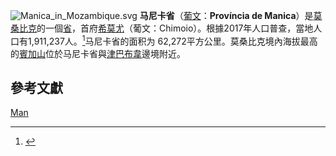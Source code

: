 [[File:Manica_in_Mozambique.svg|thumb]]
'''马尼卡省'''（[[葡文|葡文]]：'''Província de Manica'''）是[[莫桑比克|莫桑比克]]的一個[[省|省]]，首府[[希莫尤|希莫尤]]（葡文：Chimoio）。根據2017年人口普查，當地人口有1,911,237人。<ref name=ref01>{{Cite web |url=http://www.ine.gov.mz/operacoes-estatisticas/censos/censo-2007/censo-2017/resultados-preliminares-iv-rgph-2017 |title=Resultados Preliminares IV RGPH 2017 |language= |accessdate=2018-01-15 |archive-date=2018-01-12 |archive-url=https://web.archive.org/web/20180112141044/http://www.ine.gov.mz/operacoes-estatisticas/censos/censo-2007/censo-2017/resultados-preliminares-iv-rgph-2017 |dead-url=no }}</ref>马尼卡省的面积为 62,272平方公里。莫桑比克境內海拔最高的[[賓加山|賓加山]]位於马尼卡省與[[津巴布韋|津巴布韋]]邊境附近。

==參考文獻==
{{Reflist}}

{{莫桑比克省}}
{{coord|display=title}}
{{Mozambique-geo-stub}}
[[Category:莫桑比克行政区划|Man]]